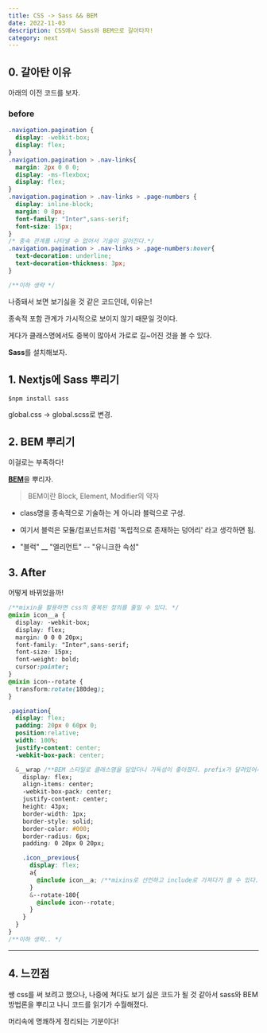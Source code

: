 ```yaml
---
title: CSS -> Sass && BEM
date: 2022-11-03
description: CSS에서 Sass와 BEM으로 갈아타자!
category: next
---
```


## 0. 갈아탄 이유
아래의 이전 코드를 보자.

### before
```css showLineNumbers
.navigation.pagination {
  display: -webkit-box;
  display: flex;
}
.navigation.pagination > .nav-links{
  margin: 2px 0 0 0;
  display: -ms-flexbox;
  display: flex;
}
.navigation.pagination > .nav-links > .page-numbers {
  display: inline-block;
  margin: 0 8px;
  font-family: "Inter",sans-serif;
  font-size: 15px;
}
/* 종속 관계를 나타낼 수 없어서 기술이 길어진다.*/
.navigation.pagination > .nav-links > .page-numbers:hover{
  text-decoration: underline;
  text-decoration-thickness: 3px;
}

/**이하 생략 */
```

나중돼서 보면 보기싫을 것 같은 코드인데, 이유는!

종속적 포함 관계가 가시적으로 보이지 않기 때문일 것이다.

게다가 클래스명에서도 중복이 많아서 가로로 길~어진 것을 볼 수 있다.

<b>Sass</b>를 설치해보자.


## 1. Nextjs에 Sass 뿌리기

```
$npm install sass
```

global.css -> global.scss로 변경.


## 2. BEM 뿌리기
이걸로는 부족하다!

<b>[BEM](https://velog.io/@nemo/bem)</b>을 뿌리자.

> BEM이란 Block, Element, Modifier의 약자

- class명을 종속적으로 기술하는 게 아니라 블럭으로 구성.

- 여기서 블럭은 모듈/컴포넌트처럼 '독립적으로 존재하는 덩어리' 라고 생각하면 됨.

- "블럭" __ "엘리먼트" -- "유니크한 속성"


## 3. After
어떻게 바뀌었을까!

```css showLineNumbers
/**mixin을 활용하면 css의 중복된 정의를 줄일 수 있다. */
@mixin icon__a {
  display: -webkit-box;
  display: flex;
  margin: 0 0 0 20px;
  font-family: "Inter",sans-serif;
  font-size: 15px;
  font-weight: bold;
  cursor:pointer;
}
@mixin icon--rotate {
  transform:rotate(180deg);
}

.pagination{
  display: flex;
  padding: 20px 0 60px 0;
  position:relative;
  width: 100%;
  justify-content: center;
  -webkit-box-pack: center;

  &__wrap /**BEM 스타일로 클래스명을 달았더니 가독성이 좋아졌다. prefix가 달려있어서 그런가보다.*/
    display: flex;
    align-items: center;
    -webkit-box-pack: center;
    justify-content: center;
    height: 43px;
    border-width: 1px;
    border-style: solid;
    border-color: #000;
    border-radius: 6px;
    padding: 0 20px 0 20px;

    .icon__previous{
      display: flex;
      a{
        @include icon__a; /**mixins로 선언하고 include로 가져다가 쓸 수 있다. */
      }
      &--rotate-180{
        @include icon--rotate;
      }
    }
  }
}
/**이하 생략.. */
```

***

## 4. 느낀점
쌩 css를 써 보려고 했으나, 나중에 쳐다도 보기 싫은 코드가 될 것 같아서 sass와 BEM 방법론을 뿌리고 나니 코드를 읽기가 수월해졌다.

머리속에 명쾌하게 정리되는 기분이다!